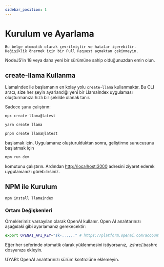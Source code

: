 ```yaml
---
sidebar_position: 1
---
```


# Kurulum ve Ayarlama

`Bu belge otomatik olarak çevrilmiştir ve hatalar içerebilir. Değişiklik önermek için bir Pull Request açmaktan çekinmeyin.`

NodeJS'in 18 veya daha yeni bir sürümüne sahip olduğunuzdan emin olun.

## create-llama Kullanma

LlamaIndex ile başlamanın en kolay yolu `create-llama` kullanmaktır. Bu CLI aracı, size her şeyin ayarlandığı yeni bir LlamaIndex uygulaması oluşturmanıza hızlı bir şekilde olanak tanır.

Sadece şunu çalıştırın:

<Tabs>
<TabItem value="1" label="npm" default>

```bash
npx create-llama@latest
```

</TabItem>
<TabItem value="2" label="Yarn">

```bash
yarn create llama
```

</TabItem>
<TabItem value="3" label="pnpm">

```bash
pnpm create llama@latest
```

</TabItem>
</Tabs>

başlamak için. Uygulamanız oluşturulduktan sonra, geliştirme sunucusunu başlatmak için

```bash npm2yarn
npm run dev
```

komutunu çalıştırın. Ardından [http://localhost:3000](http://localhost:3000) adresini ziyaret ederek uygulamanızı görebilirsiniz.

## NPM ile Kurulum

```bash npm2yarn
npm install llamaindex
```

### Ortam Değişkenleri

Örneklerimiz varsayılan olarak OpenAI kullanır. Open AI anahtarınızı aşağıdaki gibi ayarlamanız gerekecektir:

```bash
export OPENAI_API_KEY="sk-......" # https://platform.openai.com/account/api-keys adresinden anahtarınızla değiştirin
```

Eğer her seferinde otomatik olarak yüklenmesini istiyorsanız, .zshrc/.bashrc dosyanıza ekleyin.

UYARI: OpenAI anahtarınızı sürüm kontrolüne eklemeyin.
